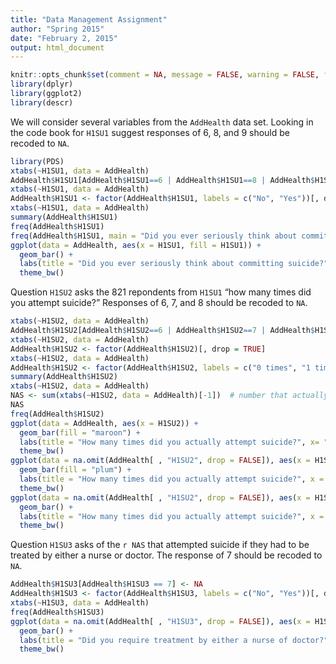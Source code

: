 ```yaml
---
title: "Data Management Assignment"
author: "Spring 2015"
date: "February 2, 2015"
output: html_document
---
```


```r
knitr::opts_chunk$set(comment = NA, message = FALSE, warning = FALSE, fig.align='center')
library(dplyr)
library(ggplot2)
library(descr)
```

We will consider several variables from the `AddHealth` data set.  Looking in the code book
for `H1SU1` suggest responses of 6, 8, and 9 should be recoded to `NA`.

```r
library(PDS)
xtabs(~H1SU1, data = AddHealth)
AddHealth$H1SU1[AddHealth$H1SU1==6 | AddHealth$H1SU1==8 | AddHealth$H1SU1==9] <- NA
xtabs(~H1SU1, data = AddHealth)
AddHealth$H1SU1 <- factor(AddHealth$H1SU1, labels = c("No", "Yes"))[, drop = TRUE]
xtabs(~H1SU1, data = AddHealth)
summary(AddHealth$H1SU1)
freq(AddHealth$H1SU1)
freq(AddHealth$H1SU1, main = "Did you ever seriously think about committing suicide?", col = c("skyblue", "gray"))
ggplot(data = AddHealth, aes(x = H1SU1, fill = H1SU1)) + 
  geom_bar() + 
  labs(title = "Did you ever seriously think about committing suicide?", x = "") +
  theme_bw() 
```


Question `H1SU2` asks the 821 repondents from `H1SU1` "how many times did you attempt suicide?"  Responses of
6, 7, and 8 should be recoded to `NA`.

```r
xtabs(~H1SU2, data = AddHealth)
AddHealth$H1SU2[AddHealth$H1SU2==6 | AddHealth$H1SU2==7 | AddHealth$H1SU2==8] <- NA
xtabs(~H1SU2, data = AddHealth)
AddHealth$H1SU2 <- factor(AddHealth$H1SU2)[, drop = TRUE]
xtabs(~H1SU2, data = AddHealth)
AddHealth$H1SU2 <- factor(AddHealth$H1SU2, labels = c("0 times", "1 time", "2 or 3 times", "4 or 5 times", ">= 6 times"))
summary(AddHealth$H1SU2)
xtabs(~H1SU2, data = AddHealth)
NAS <- sum(xtabs(~H1SU2, data = AddHealth)[-1])  # number that actually attempted suicide
NAS
freq(AddHealth$H1SU2)
ggplot(data = AddHealth, aes(x = H1SU2)) + 
  geom_bar(fill = "maroon") + 
  labs(title = "How many times did you actually attempt suicide?", x= "") +
  theme_bw() 
ggplot(data = na.omit(AddHealth[ , "H1SU2", drop = FALSE]), aes(x = H1SU2)) + 
  geom_bar(fill = "plum") + 
  labs(title = "How many times did you actually attempt suicide?", x = "") +
  theme_bw() 
ggplot(data = na.omit(AddHealth[ , "H1SU2", drop = FALSE]), aes(x = H1SU2, fill = H1SU2)) + 
  geom_bar() + 
  labs(title = "How many times did you actually attempt suicide?", x = "") +
  theme_bw() 
```

Question `H1SU3` asks of the `r NAS` that attempted suicide if they had to be treated by either a nurse or doctor.  The response of 7 should be recoded to `NA`.

```r
AddHealth$H1SU3[AddHealth$H1SU3 == 7] <- NA
AddHealth$H1SU3 <- factor(AddHealth$H1SU3, labels = c("No", "Yes"))[, drop = TRUE]
xtabs(~H1SU3, data = AddHealth)
freq(AddHealth$H1SU3)
ggplot(data = na.omit(AddHealth[ , "H1SU3", drop = FALSE]), aes(x = H1SU3, fill = H1SU3)) + 
  geom_bar() + 
  labs(title = "Did you require treatment by either a nurse of doctor?", x = "") +
  theme_bw() 
```